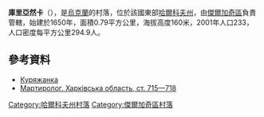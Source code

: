 {{coord|50|1|3|N|36|4|19|E|scale:100000_region:UA|display=title}}

'''庫里亞然卡'''（{{lang-uk|Куряжанка}}），是[[烏克蘭|烏克蘭]]的村落，位於該國東部[[哈爾科夫州|哈爾科夫州]]，由[[傑爾加奇區_(烏克蘭)|傑爾加奇區]]負責管轄，始建於1650年，面積0.79平方公里，海拔高度160米，2001年人口233，人口密度每平方公里294.9人。

==參考資料==
* [http://w1.c1.rada.gov.ua/pls/z7502/A005?rdat1=08.09.2011&rf7571=32960 Куряжанка]{{dead link|date=2018年2月 |bot=InternetArchiveBot |fix-attempted=yes }}
* [http://www.memory.gov.ua:8080/data/upload/publication/main/ua/1090/41.pdf Мартиролог. Харківська область, ст. 715—718] {{Wayback|url=http://www.memory.gov.ua:8080/data/upload/publication/main/ua/1090/41.pdf |date=20140223233012 }}

{{DEFAULTSORT:Куряжанка}}
[[Category:哈爾科夫州村落|Category:哈爾科夫州村落]]
[[Category:傑爾加奇區村落|Category:傑爾加奇區村落]]


{{Kharkiv-geo-stub}}